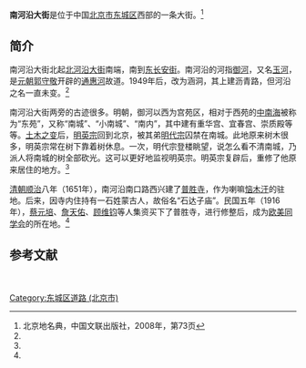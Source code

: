 {{Coord|39.9116481|116.406834|type:landmark_region:CN-11_source:GoogleMaps|display=title}}
{{Infobox China Road
|路牌类型 = Beijing
|道路方向 = NS
|中文道路名称 = 南河沿大街
|道路名称拼音 = NANHEYAN DAJIE
|图片 =File:Donglaishun.jpg
|图片说明 = 南河沿大街东侧的[[皇城根遗址公园|皇城根遗址公园]]南端，后面是[[东来顺|东来顺饭庄]]华龙街店，自北向南拍摄。左侧白色建筑群为[[华龙街_(北京)|华龙街]]，右侧被巨石挡住的是南河沿大街
|道路属性 = 
|道路总长度 = 
|车速限制 = 
|行车线数量 = 
|所在地区 = [[北京市|北京市]][[东城区_(北京市)|东城区]]
|起点 =[[东长安街|东长安街]]
|终点 =[[北河沿大街|北河沿大街]]
|路段主要建筑 =[[天安大厦|天安大厦]]<br>[[普胜寺|普胜寺]]/[[欧美同学会|欧美同学会]]<br>[[翠明庄宾馆|翠明庄宾馆]]<br>[[华龙街_(北京)|华龙街]]<br>（[[瑞珍厚|瑞珍厚]]饭庄<br>[[东来顺|东来顺饭庄]]华龙街店<br>[[起士林餐厅|起士林餐厅]]北京分店）<br>[[北京国际职业教育学校|北京国际职业教育学校]]总部校区/[[故宫学院|故宫学院]]<br>[[皇城根遗址公园|皇城根遗址公园]]<br>[[菖蒲河公园|菖蒲河公园]]
}}

'''南河沿大街'''是位于中国[[北京市|北京市]][[东城区_(北京市)|东城区]]西部的一条大街。<ref name=bjdmd>北京地名典，中国文联出版社，2008年，第73页</ref>

==简介==
南河沿大街北起[[北河沿大街|北河沿大街]]南端，南到[[东长安街|东长安街]]。南河沿的河指[[御河|御河]]，又名[[玉河|玉河]]，是[[元朝|元朝]][[郭守敬|郭守敬]]开辟的[[通惠河|通惠河]]故道。1949年后，改为涵洞，其上建沥青路，但河沿之名一直未变。<ref name=bjdmd/>

南河沿大街两旁的古迹很多。明朝，御河以西为宫苑区，相对于西苑的[[中南海|中南海]]被称为“东苑”，又称“南城”、“小南城”、“南内”，其中建有重华宫、宜春宫、崇质殿等等。[[土木之变|土木之变]]后，[[明英宗|明英宗]]回到北京，被其弟[[明代宗|明代宗]]囚禁在南城。此地原来树木很多，明英宗常在树下靠着树休息。一次，明代宗登楼眺望，说怎么看不清南城，乃派人将南城的树全部砍光。这可以更好地监视明英宗。明英宗复辟后，重修了他原来居住的地方。<ref name=bjdmd/>

[[清朝|清朝]][[顺治|顺治]]八年（1651年），南河沿南口路西兴建了[[普胜寺|普胜寺]]，作为喇嘛[[恼木汗|恼木汗]]的驻地。后来，因寺内住持有一石姓蒙古人，故俗名“石达子庙”。民国五年（1916年），[[蔡元培|蔡元培]]、[[詹天佑|詹天佑]]、[[顾维钧|顾维钧]]等人集资买下了普胜寺，进行修整后，成为[[欧美同学会|欧美同学会]]的所在地。<ref name=bjdmd/>

==参考文献==
{{reflist}}

[[Category:东城区道路_(北京市)|Category:东城区道路 (北京市)]]　